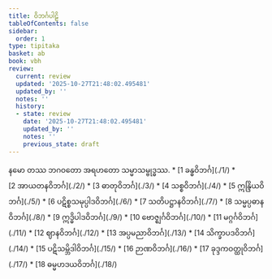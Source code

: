 ```yaml
---
title: ဝိဘင်္ဂပါဠိ
tableOfContents: false
sidebar:
  order: 1
type: tipitaka
basket: ab
book: vbh
review:
  current: review
  updated: '2025-10-27T21:48:02.495481'
  updated_by: ''
  notes: ''
  history:
  - state: review
    date: '2025-10-27T21:48:02.495481'
    updated_by: ''
    notes: ''
    previous_state: draft
---
```


<ReviewStatus review={frontmatter.review} showDetails={true} />

<HypothesisAnnotation frontmatter={frontmatter} />

<Paragraph number="1" type="center" book="vbh">
နမော တဿ ဘဂဝတော အရဟတော သမ္မာသမ္ဗုဒ္ဓဿ.

</Paragraph>

<TableOfContents book="vbh">
* [1 ခန္ဓဝိဘင်္ဂ](./1/)
* [2 အာယတနဝိဘင်္ဂ](./2/)
* [3 ဓာတုဝိဘင်္ဂ](./3/)
* [4 သစ္စဝိဘင်္ဂ](./4/)
* [5 ဣန္ဒြိယဝိဘင်္ဂ](./5/)
* [6 ပဋိစ္စသမုပ္ပါဒဝိဘင်္ဂ](./6/)
* [7 သတိပဋ္ဌာနဝိဘင်္ဂ](./7/)
* [8 သမ္မပ္ပဓာနဝိဘင်္ဂ](./8/)
* [9 ဣဒ္ဓိပါဒဝိဘင်္ဂ](./9/)
* [10 ဗောဇ္ဈင်္ဂဝိဘင်္ဂ](./10/)
* [11 မဂ္ဂင်္ဂဝိဘင်္ဂ](./11/)
* [12 ဈာနဝိဘင်္ဂ](./12/)
* [13 အပ္ပမညာဝိဘင်္ဂ](./13/)
* [14 သိက္ခာပဒဝိဘင်္ဂ](./14/)
* [15 ပဋိသမ္ဘိဒါဝိဘင်္ဂ](./15/)
* [16 ဉာဏဝိဘင်္ဂ](./16/)
* [17 ခုဒ္ဒကဝတ္ထုဝိဘင်္ဂ](./17/)
* [18 ဓမ္မဟဒယဝိဘင်္ဂ](./18/)
</TableOfContents>